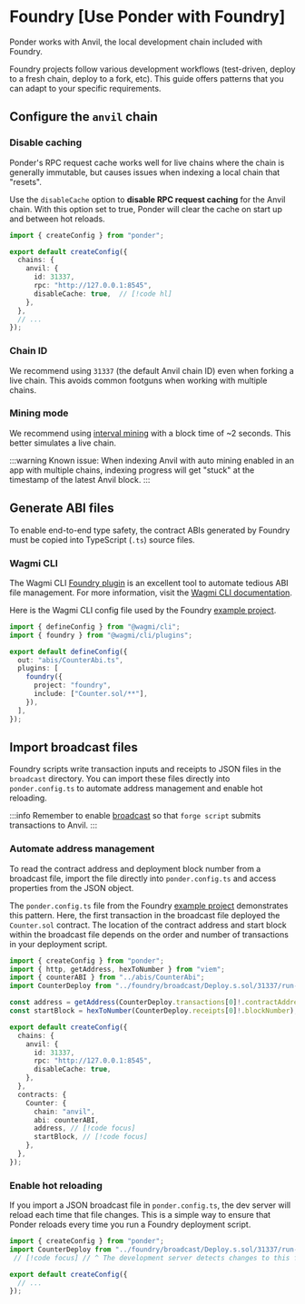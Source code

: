 # Foundry [Use Ponder with Foundry]

Ponder works with Anvil, the local development chain included with Foundry.

Foundry projects follow various development workflows (test-driven, deploy to a fresh chain, deploy to a fork, etc). This guide offers patterns that you can adapt to your specific requirements.

## Configure the `anvil` chain

### Disable caching

Ponder's RPC request cache works well for live chains where the chain is generally immutable, but causes issues when indexing a local chain that "resets".

Use the `disableCache` option to **disable RPC request caching** for the Anvil chain. With this option set to true, Ponder will clear the cache on start up and between hot reloads.

```ts [ponder.config.ts]
import { createConfig } from "ponder";

export default createConfig({
  chains: {
    anvil: {
      id: 31337,
      rpc: "http://127.0.0.1:8545",
      disableCache: true,  // [!code hl]
    },
  },
  // ...
});
```

### Chain ID

We recommend using `31337` (the default Anvil chain ID) even when forking a live chain. This avoids common footguns when working with multiple chains.

### Mining mode

We recommend using [interval mining](https://book.getfoundry.sh/reference/anvil/#mining-modes) with a block time of ~2 seconds. This better simulates a live chain.

:::warning
  Known issue: When indexing Anvil with auto mining enabled in an app with
  multiple chains, indexing progress will get "stuck" at the timestamp of the
  latest Anvil block.
:::

## Generate ABI files

To enable end-to-end type safety, the contract ABIs generated by Foundry must be copied into TypeScript (`.ts`) source files.

### Wagmi CLI

The Wagmi CLI [Foundry plugin](https://wagmi.sh/cli/api/plugins/foundry) is an excellent tool to automate tedious ABI file management. For more information, visit the [Wagmi CLI documentation](https://wagmi.sh/cli/getting-started).

Here is the Wagmi CLI config file used by the Foundry [example project](https://github.com/ponder-sh/ponder/tree/main/examples/with-foundry).

```ts [wagmi.config.ts]
import { defineConfig } from "@wagmi/cli";
import { foundry } from "@wagmi/cli/plugins";

export default defineConfig({
  out: "abis/CounterAbi.ts",
  plugins: [
    foundry({
      project: "foundry",
      include: ["Counter.sol/**"],
    }),
  ],
});
```

## Import broadcast files

Foundry scripts write transaction inputs and receipts to JSON files in the `broadcast` directory. You can import these files directly into `ponder.config.ts` to automate address management and enable hot reloading.

:::info
  Remember to enable
  [broadcast](https://book.getfoundry.sh/guides/scripting-with-solidity#deploying-to-a-local-anvil-instance)
  so that `forge script` submits transactions to Anvil.
:::

### Automate address management

To read the contract address and deployment block number from a broadcast file, import the file directly into `ponder.config.ts` and access properties from the JSON object.

The `ponder.config.ts` file from the Foundry [example project](https://github.com/ponder-sh/ponder/tree/main/examples/with-foundry) demonstrates this pattern. Here, the first transaction in the broadcast file deployed the `Counter.sol` contract. The location of the contract address and start block within the broadcast file depends on the order and number of transactions in your deployment script.

```ts [ponder.config.ts]
import { createConfig } from "ponder";
import { http, getAddress, hexToNumber } from "viem";
import { counterABI } from "../abis/CounterAbi";
import CounterDeploy from "../foundry/broadcast/Deploy.s.sol/31337/run-latest.json"; // [!code focus]

const address = getAddress(CounterDeploy.transactions[0]!.contractAddress); // [!code focus]
const startBlock = hexToNumber(CounterDeploy.receipts[0]!.blockNumber); // [!code focus]

export default createConfig({
  chains: {
    anvil: {
      id: 31337,
      rpc: "http://127.0.0.1:8545",
      disableCache: true,
    },
  },
  contracts: {
    Counter: {
      chain: "anvil",
      abi: counterABI,
      address, // [!code focus]
      startBlock, // [!code focus]
    },
  },
});
```

### Enable hot reloading

If you import a JSON broadcast file in `ponder.config.ts`, the dev server will reload each time that file changes. This is a simple way to ensure that Ponder reloads every time you run a Foundry deployment script.

```ts [ponder.config.ts]
import { createConfig } from "ponder";
import CounterDeploy from "../foundry/broadcast/Deploy.s.sol/31337/run-latest.json"; // [!code focus]
 // [!code focus] // ^ The development server detects changes to this file and triggers a hot reload.

export default createConfig({
  // ...
});
```
